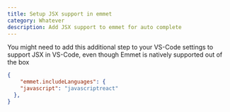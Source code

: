 ```yaml
---
title: Setup JSX support in emmet
category: Whatever
description: Add JSX support to emmet for auto complete
---
```


You might need to add this additional step to your VS-Code settings to support JSX in VS-Code, even though Emmet is natively supported out of the box

```json
{
    "emmet.includeLanguages": {
    "javascript": "javascriptreact"
  },
}
```
